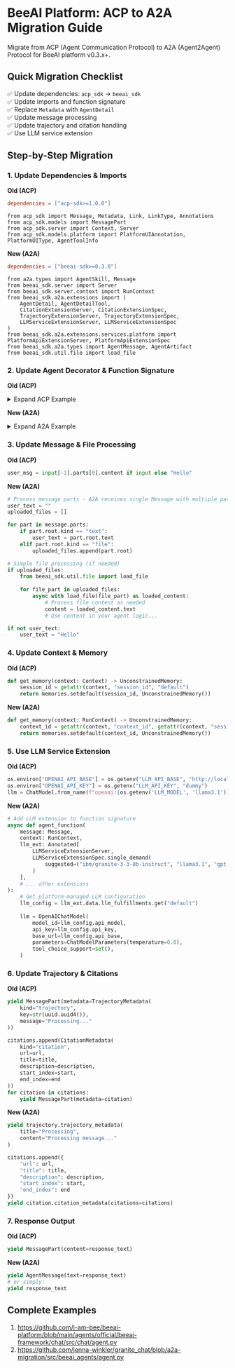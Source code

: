 # BeeAI Platform: ACP to A2A Migration Guide

Migrate from ACP (Agent Communication Protocol) to A2A (Agent2Agent) Protocol for BeeAI platform v0.3.x+.

## Quick Migration Checklist

✅ Update dependencies: `acp_sdk` → `beeai_sdk`<br>
✅ Update imports and function signature<br>
✅ Replace `Metadata` with `AgentDetail`<br>
✅ Update message processing<br>
✅ Update trajectory and citation handling<br>
✅ Use LLM service extension

## Step-by-Step Migration

### 1. Update Dependencies & Imports

**Old (ACP)**

```toml
dependencies = ["acp-sdk>=1.0.0"]
```

```
from acp_sdk import Message, Metadata, Link, LinkType, Annotations
from acp_sdk.models import MessagePart
from acp_sdk.server import Context, Server
from acp_sdk.models.platform import PlatformUIAnnotation, PlatformUIType, AgentToolInfo
```

**New (A2A)**

```toml
dependencies = ["beeai-sdk>=0.3.0"]
```

```
from a2a.types import AgentSkill, Message
from beeai_sdk.server import Server
from beeai_sdk.server.context import RunContext
from beeai_sdk.a2a.extensions import (
    AgentDetail, AgentDetailTool, 
    CitationExtensionServer, CitationExtensionSpec, 
    TrajectoryExtensionServer, TrajectoryExtensionSpec,
    LLMServiceExtensionServer, LLMServiceExtensionSpec
)
from beeai_sdk.a2a.extensions.services.platform import PlatformApiExtensionServer, PlatformApiExtensionSpec
from beeai_sdk.a2a.types import AgentMessage, AgentArtifact
from beeai_sdk.util.file import load_file
```

### 2. Update Agent Decorator & Function Signature

**Old (ACP)**

<details>
  <summary>Expand ACP Example</summary>

```
@server.agent(
    name="jennas_granite_chat",
    description="This is a general-purpose chat assistant prototype built with the BeeAI Framework and powered by Granite.",
    metadata=Metadata(
        annotations=Annotations(
            beeai_ui=PlatformUIAnnotation(
                ui_type=PlatformUIType.CHAT,
                user_greeting="Hi! I'm your Granite-powered AI assistant—here to help with questions, research, and more. What can I do for you today?",
                display_name="Jenna's Granite Chat",
                tools=[
                    AgentToolInfo(name="Think", description="Advanced reasoning and analysis to provide thoughtful, well-structured responses to complex questions and topics."),
                    AgentToolInfo(name="DuckDuckGo", description="Search the web for current information, news, and real-time updates on any topic.")
                ]
            )
        ),
        author={"name": "Jenna Winkler"},
        contributors=[{"name": "Tomas Weiss"}, {"name": "Tomas Dvorak"}],
        recommended_models=["granite3.3:8b-beeai"],
        tags=["Granite", "Chat", "Research"], framework="BeeAI", license="Apache 2.0",
        links=[{"type": "source-code", "url": "https://github.com/jenna-winkler/granite_chat"}])
async def agent_function(input: list[Message], context: Context) -> AsyncGenerator:
```

</details>

**New (A2A)**

<details>
  <summary>Expand A2A Example</summary>

```
@server.agent(
    name="Jenna's Granite Chat",
    default_input_modes=["text", "text/plain", "application/pdf", "text/csv", "application/json"],
    default_output_modes=["text", "text/plain"],
    detail=AgentDetail(
        interaction_mode="multi-turn",
        user_greeting="Hi! I'm your Granite-powered AI assistant. How can I help?",
        version="0.0.10",
        tools=[
            AgentDetailTool(
                name="Think", 
                description="Advanced reasoning and analysis to provide thoughtful, well-structured responses to complex questions and topics."
            ),
            AgentDetailTool(
                name="DuckDuckGo", 
                description="Search the web for current information, news, and real-time updates on any topic."
            ),
            AgentDetailTool(
                name="File Processing", 
                description="Read and analyze uploaded files including PDFs, text files, CSV data, and JSON documents."
            )
        ],
        framework="BeeAI",
        author={
            "name": "Jenna Winkler"
        },
        source_code_url="https://github.com/jenna-winkler/granite_chat"
    ),
    skills=[
        AgentSkill(
            id="chat",
            name="Chat",
            description=dedent(
                """\
                The agent is an AI-powered conversational system designed to process user messages, maintain context,
                generate intelligent responses, and analyze uploaded files.
                """
            ),
            tags=["Chat", "Files"],
            examples=[
                "What are the latest advancements in AI research from 2025?",
                "What's the difference between LLM tool use and API orchestration?",
                "Can you help me draft an email apologizing for missing a meeting?",
                "Analyze this CSV file and tell me the key trends.",
                "Summarize the main points from this PDF document.",
            ]

        )
    ],
)
async def agent_function(
    message: Message,
    context: RunContext,
    trajectory: Annotated[TrajectoryExtensionServer, TrajectoryExtensionSpec()],
    citation: Annotated[CitationExtensionServer, CitationExtensionSpec()],
    llm_ext: Annotated[LLMServiceExtensionServer, LLMServiceExtensionSpec.single_demand()],
):
```

</details>

### 3. Update Message & File Processing

**Old (ACP)**

```py
user_msg = input[-1].parts[0].content if input else "Hello"
```

**New (A2A)**

```py
# Process message parts - A2A receives single Message with multiple parts
user_text = ""
uploaded_files = []

for part in message.parts:
    if part.root.kind == "text":
        user_text = part.root.text
    elif part.root.kind == "file":
        uploaded_files.append(part.root)

# Simple file processing (if needed)
if uploaded_files:
    from beeai_sdk.util.file import load_file
    
    for file_part in uploaded_files:
        async with load_file(file_part) as loaded_content:
            # Process file content as needed
            content = loaded_content.text
            # Use content in your agent logic...

if not user_text:
    user_text = "Hello"
```

### 4. Update Context & Memory

**Old (ACP)**

```py
def get_memory(context: Context) -> UnconstrainedMemory:
    session_id = getattr(context, "session_id", "default")
    return memories.setdefault(session_id, UnconstrainedMemory())
```

**New (A2A)**

```py
def get_memory(context: RunContext) -> UnconstrainedMemory:
    context_id = getattr(context, "context_id", getattr(context, "session_id", "default"))
    return memories.setdefault(context_id, UnconstrainedMemory())
```

### 5. Use LLM Service Extension

**Old (ACP)**

```py
os.environ["OPENAI_API_BASE"] = os.getenv("LLM_API_BASE", "http://localhost:11434/v1")
os.environ["OPENAI_API_KEY"] = os.getenv("LLM_API_KEY", "dummy")
llm = ChatModel.from_name(f"openai:{os.getenv('LLM_MODEL', 'llama3.1')}")
```

**New (A2A)**

```py
# Add LLM extension to function signature
async def agent_function(
    message: Message,
    context: RunContext,
    llm_ext: Annotated[
        LLMServiceExtensionServer,
        LLMServiceExtensionSpec.single_demand(
            suggested=("ibm/granite-3-3-8b-instruct", "llama3.1", "gpt-4o-mini")
        )
    ],
    # ... other extensions
):
    # Get platform-managed LLM configuration
    llm_config = llm_ext.data.llm_fulfillments.get("default")
    
    llm = OpenAIChatModel(
        model_id=llm_config.api_model,
        api_key=llm_config.api_key,
        base_url=llm_config.api_base,
        parameters=ChatModelParameters(temperature=0.0),
        tool_choice_support=set(),
    )
```

### 6. Update Trajectory & Citations

**Old (ACP)**

```py
yield MessagePart(metadata=TrajectoryMetadata(
    kind="trajectory", 
    key=str(uuid.uuid4()),
    message="Processing..."
))

citations.append(CitationMetadata(
    kind="citation", 
    url=url,
    title=title,
    description=description,
    start_index=start, 
    end_index=end
))
for citation in citations:
    yield MessagePart(metadata=citation)
```

**New (A2A)**

```py
yield trajectory.trajectory_metadata(
    title="Processing",
    content="Processing message..."
)

citations.append({
    "url": url,
    "title": title,
    "description": description,
    "start_index": start,
    "end_index": end
})
yield citation.citation_metadata(citations=citations)
```

### 7. Response Output

**Old (ACP)**

```py
yield MessagePart(content=response_text)
```

**New (A2A)**

```py
yield AgentMessage(text=response_text)
# or simply:
yield response_text
```

## Complete Examples

1. https://github.com/i-am-bee/beeai-platform/blob/main/agents/official/beeai-framework/chat/src/chat/agent.py
2. https://github.com/jenna-winkler/granite_chat/blob/a2a-migration/src/beeai_agents/agent.py
